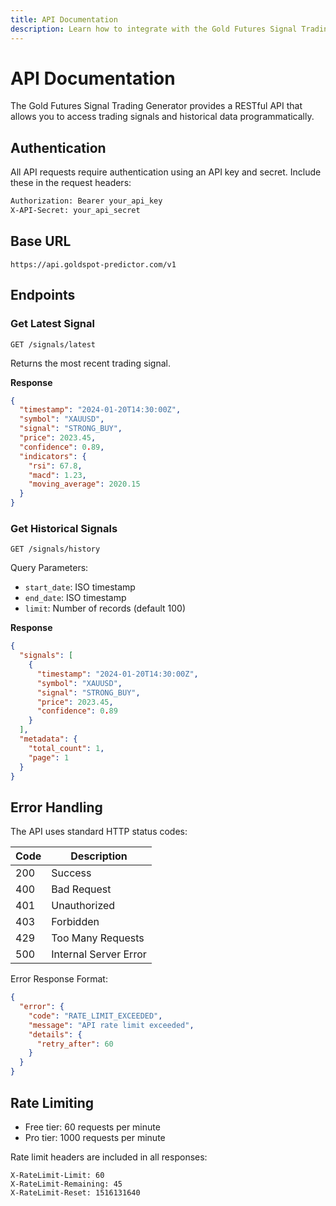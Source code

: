 ```yaml
---
title: API Documentation
description: Learn how to integrate with the Gold Futures Signal Trading Generator API
---
```


# API Documentation

The Gold Futures Signal Trading Generator provides a RESTful API that allows you to access trading signals and historical data programmatically.

## Authentication

All API requests require authentication using an API key and secret. Include these in the request headers:

```bash
Authorization: Bearer your_api_key
X-API-Secret: your_api_secret
```

## Base URL

```
https://api.goldspot-predictor.com/v1
```

## Endpoints

### Get Latest Signal

```http
GET /signals/latest
```

Returns the most recent trading signal.

**Response**

```json
{
  "timestamp": "2024-01-20T14:30:00Z",
  "symbol": "XAUUSD",
  "signal": "STRONG_BUY",
  "price": 2023.45,
  "confidence": 0.89,
  "indicators": {
    "rsi": 67.8,
    "macd": 1.23,
    "moving_average": 2020.15
  }
}
```

### Get Historical Signals

```http
GET /signals/history
```

Query Parameters:
- `start_date`: ISO timestamp
- `end_date`: ISO timestamp
- `limit`: Number of records (default 100)

**Response**

```json
{
  "signals": [
    {
      "timestamp": "2024-01-20T14:30:00Z",
      "symbol": "XAUUSD",
      "signal": "STRONG_BUY",
      "price": 2023.45,
      "confidence": 0.89
    }
  ],
  "metadata": {
    "total_count": 1,
    "page": 1
  }
}
```

## Error Handling

The API uses standard HTTP status codes:

| Code | Description |
|------|-------------|
| 200  | Success |
| 400  | Bad Request |
| 401  | Unauthorized |
| 403  | Forbidden |
| 429  | Too Many Requests |
| 500  | Internal Server Error |

Error Response Format:

```json
{
  "error": {
    "code": "RATE_LIMIT_EXCEEDED",
    "message": "API rate limit exceeded",
    "details": {
      "retry_after": 60
    }
  }
}
```

## Rate Limiting

- Free tier: 60 requests per minute
- Pro tier: 1000 requests per minute

Rate limit headers are included in all responses:
```
X-RateLimit-Limit: 60
X-RateLimit-Remaining: 45
X-RateLimit-Reset: 1516131640
```
